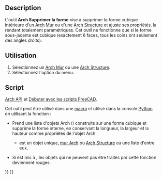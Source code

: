 <languages/>

{{Docnav/fr
|[[Arch_SelectNonSolidMeshes/fr|Sélection de maillages non-manifold]]
|[[Arch_CloseHoles/fr|Fermer les trous]]
|[[BIM_Workbench/fr|Atelier BIM]]
|IconL=Arch_SelectNonManifold.svg
|IconR=Arch_CloseHoles.svg
|IconC=Workbench_BIM.svg
}}

{{VeryImportantMessage|Cette commande fait partie de l'ensemble intégré de l'[[BIM_Workbench/fr|atelier BIM]] avec la V1.0<br>
Cette page a été mise à jour pour cette version.}}

{{GuiCommand/fr
|Name=Arch RemoveShape
|Name/fr=Arch Supprimer la forme
|MenuLocation=Utilitaires → Supprimer une forme
|Workbenches=[[BIM_Workbench/fr|BIM]]
|SeeAlso=[[Arch_SplitMesh/fr|Arch Diviser un maillage]], [[Arch_MeshToShape/fr|Arch Maillage en une forme]]
}}

==Description==

L'outil '''Arch Supprimer la forme''' vise à supprimer la forme cubique intérieure d'un [[Arch_Wall/fr|Arch Mur]] ou d'une [[Arch_Structure/fr|Arch Structure]] et ajuste ses propriétés, la rendant totalement paramétriques. Cet outil ne fonctionne que si le forme sous-jacente est cubique (exactement 6 faces, tous les coins ont seulement des angles droits).

<span id="Usage"></span>
==Utilisation==

# Selectionnez un [[Arch_Wall/fr|Arch Mur]] ou une [[Arch_Structure/fr|Arch Structure]].
# Sélectionnez l'option {{MenuCommand|Utilitaires → [[Image:Arch_RemoveShape.svg|16px]] Supprimer une forme}} du menu.

<span id="Scripting"></span>
==Script==

{{Emphasis|Voir aussi :}} [[Arch_API/fr|Arch API]] et [[FreeCAD_Scripting_Basics/fr|Débuter avec les scripts FreeCAD]].

Cet outil peut être utilisé dans une [[Macros/fr|macro]] et utilisé dans la console [[Python/fr|Python]] en utilisant la fonction :

{{Code|code=
removeShape(objs, mark=True)
}}

* Prend une liste d'objets Arch ({{incode|objs}}) construits sur une forme cubique et supprime la forme interne, en conservant la longueur, la largeur et la hauteur comme propriétés de l'objet Arch.
** {{incode|objs}} est un objet unique, [[Arch Wall/fr|mur Arch]] ou [[Arch Structure/fr|Arch Structure]] ou une liste d'entre eux.
* Si {{incode|mark}} est mis à {{incode|True}}, les objets qui ne peuvent pas être traités par cette fonction deviennent rouges.

{{Code|code=
import FreeCAD, Draft, Arch

Box = FreeCAD.ActiveDocument.addObject("Part::Box", "Box")
Box.Length = 1000
Box.Width = 2000
Box.Height = 1000
FreeCAD.ActiveDocument.recompute()

Structure = Arch.makeStructure(Box)
FreeCAD.ActiveDocument.recompute()

Arch.removeShape(Structure)
FreeCAD.ActiveDocument.recompute()
}}


{{Docnav/fr
|[[Arch_SelectNonSolidMeshes/fr|Sélection de maillages non-manifold]]
|[[Arch_CloseHoles/fr|Fermer les trous]]
|[[BIM_Workbench/fr|Atelier BIM]]
|IconL=Arch_SelectNonManifold.svg
|IconR=Arch_CloseHoles.svg
|IconC=Workbench_BIM.svg
}}

{{BIM_Tools_navi{{#translation:}}}}
{{Userdocnavi{{#translation:}}}}